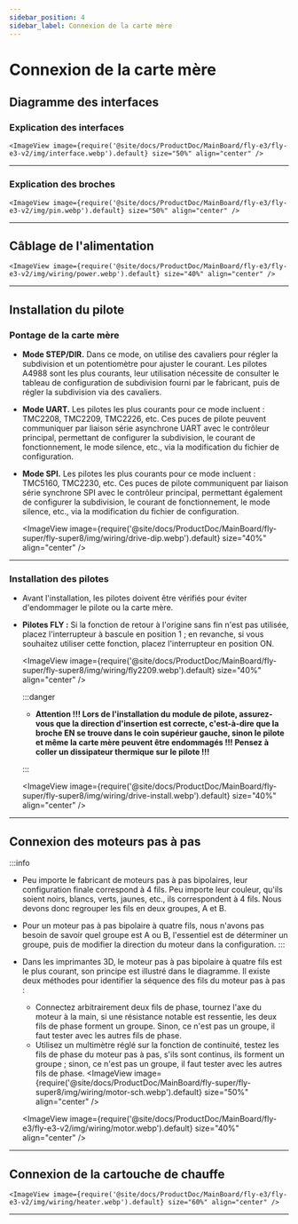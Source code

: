 ```yaml
---
sidebar_position: 4
sidebar_label: Connexion de la carte mère
---
```





# Connexion de la carte mère

## Diagramme des interfaces

### Explication des interfaces

    <ImageView image={require('@site/docs/ProductDoc/MainBoard/fly-e3/fly-e3-v2/img/interface.webp').default} size="50%" align="center" />

----

### Explication des broches

    <ImageView image={require('@site/docs/ProductDoc/MainBoard/fly-e3/fly-e3-v2/img/pin.webp').default} size="50%" align="center" />

---

## Câblage de l'alimentation

    <ImageView image={require('@site/docs/ProductDoc/MainBoard/fly-e3/fly-e3-v2/img/wiring/power.webp').default} size="40%" align="center" />

----

## Installation du pilote

### Pontage de la carte mère

* **Mode STEP/DIR.** Dans ce mode, on utilise des cavaliers pour régler la subdivision et un potentiomètre pour ajuster le courant. Les pilotes A4988 sont les plus courants, leur utilisation nécessite de consulter le tableau de configuration de subdivision fourni par le fabricant, puis de régler la subdivision via des cavaliers.
* **Mode UART.** Les pilotes les plus courants pour ce mode incluent : TMC2208, TMC2209, TMC2226, etc. Ces puces de pilote peuvent communiquer par liaison série asynchrone UART avec le contrôleur principal, permettant de configurer la subdivision, le courant de fonctionnement, le mode silence, etc., via la modification du fichier de configuration.
* **Mode SPI.** Les pilotes les plus courants pour ce mode incluent : TMC5160, TMC2230, etc. Ces puces de pilote communiquent par liaison série synchrone SPI avec le contrôleur principal, permettant également de configurer la subdivision, le courant de fonctionnement, le mode silence, etc., via la modification du fichier de configuration.

    <ImageView image={require('@site/docs/ProductDoc/MainBoard/fly-super/fly-super8/img/wiring/drive-dip.webp').default} size="40%" align="center" />

----

### Installation des pilotes

* Avant l'installation, les pilotes doivent être vérifiés pour éviter d'endommager le pilote ou la carte mère.
* **Pilotes FLY :** Si la fonction de retour à l'origine sans fin n'est pas utilisée, placez l'interrupteur à bascule en position 1 ; en revanche, si vous souhaitez utiliser cette fonction, placez l'interrupteur en position ON.

    <ImageView image={require('@site/docs/ProductDoc/MainBoard/fly-super/fly-super8/img/wiring/fly2209.webp').default} size="40%" align="center" />

    :::danger

    * **Attention !!! Lors de l'installation du module de pilote, assurez-vous que la direction d'insertion est correcte, c'est-à-dire que la broche EN se trouve dans le coin supérieur gauche, sinon le pilote et même la carte mère peuvent être endommagés !!! Pensez à coller un dissipateur thermique sur le pilote !!!**

    :::

    <ImageView image={require('@site/docs/ProductDoc/MainBoard/fly-super/fly-super8/img/wiring/drive-install.webp').default} size="40%" align="center" />


----

## Connexion des moteurs pas à pas

:::info
* Peu importe le fabricant de moteurs pas à pas bipolaires, leur configuration finale correspond à 4 fils. Peu importe leur couleur, qu'ils soient noirs, blancs, verts, jaunes, etc., ils correspondent à 4 fils. Nous devons donc regrouper les fils en deux groupes, A et B.
* Pour un moteur pas à pas bipolaire à quatre fils, nous n'avons pas besoin de savoir quel groupe est A ou B, l'essentiel est de déterminer un groupe, puis de modifier la direction du moteur dans la configuration.
:::

* Dans les imprimantes 3D, le moteur pas à pas bipolaire à quatre fils est le plus courant, son principe est illustré dans le diagramme. Il existe deux méthodes pour identifier la séquence des fils du moteur pas à pas :
    * Connectez arbitrairement deux fils de phase, tournez l'axe du moteur à la main, si une résistance notable est ressentie, les deux fils de phase forment un groupe. Sinon, ce n'est pas un groupe, il faut tester avec les autres fils de phase.
    * Utilisez un multimètre réglé sur la fonction de continuité, testez les fils de phase du moteur pas à pas, s'ils sont continus, ils forment un groupe ; sinon, ce n'est pas un groupe, il faut tester avec les autres fils de phase.
    <ImageView image={require('@site/docs/ProductDoc/MainBoard/fly-super/fly-super8/img/wiring/motor-sch.webp').default} size="50%" align="center" />

    <ImageView image={require('@site/docs/ProductDoc/MainBoard/fly-e3/fly-e3-v2/img/wiring/motor.webp').default} size="40%" align="center" />

----

## Connexion de la cartouche de chauffe

    <ImageView image={require('@site/docs/ProductDoc/MainBoard/fly-e3/fly-e3-v2/img/wiring/heater.webp').default} size="60%" align="center" />

----